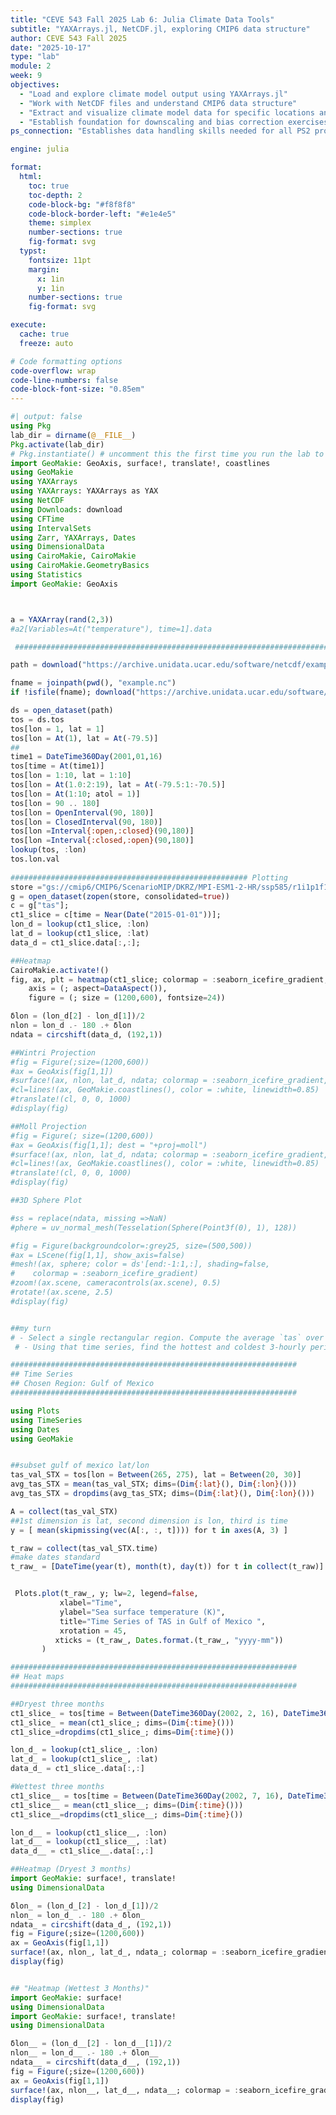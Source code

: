 ```yaml
---
title: "CEVE 543 Fall 2025 Lab 6: Julia Climate Data Tools"
subtitle: "YAXArrays.jl, NetCDF.jl, exploring CMIP6 data structure"
author: CEVE 543 Fall 2025
date: "2025-10-17"
type: "lab"
module: 2
week: 9
objectives:
  - "Load and explore climate model output using YAXArrays.jl"
  - "Work with NetCDF files and understand CMIP6 data structure"
  - "Extract and visualize climate model data for specific locations and time periods"
  - "Establish foundation for downscaling and bias correction exercises"
ps_connection: "Establishes data handling skills needed for all PS2 problems working with climate model output"

engine: julia

format:
  html:
    toc: true
    toc-depth: 2
    code-block-bg: "#f8f8f8"
    code-block-border-left: "#e1e4e5"
    theme: simplex
    number-sections: true
    fig-format: svg
  typst:
    fontsize: 11pt
    margin: 
      x: 1in
      y: 1in
    number-sections: true
    fig-format: svg

execute: 
  cache: true
  freeze: auto

# Code formatting options
code-overflow: wrap
code-line-numbers: false
code-block-font-size: "0.85em"
---
```


```julia
#| output: false
using Pkg
lab_dir = dirname(@__FILE__)
Pkg.activate(lab_dir)
# Pkg.instantiate() # uncomment this the first time you run the lab to install packages, then comment it back
import GeoMakie: GeoAxis, surface!, translate!, coastlines
using GeoMakie
using YAXArrays
using YAXArrays: YAXArrays as YAX
using NetCDF
using Downloads: download
using CFTime
using IntervalSets
using Zarr, YAXArrays, Dates
using DimensionalData
using CairoMakie, CairoMakie
using CairoMakie.GeometryBasics
using Statistics
import GeoMakie: GeoAxis



a = YAXArray(rand(2,3))
#a2[Variables=At("temperature"), time=1].data

 ############################################################################

path = download("https://archive.unidata.ucar.edu/software/netcdf/examples/tos_O1_2001-2002.nc", "example.nc")

fname = joinpath(pwd(), "example.nc") 
if !isfile(fname); download("https://archive.unidata.ucar.edu/software/netcdf/examples/tos_O1_2001-2002.nc", fname); end

ds = open_dataset(path)
tos = ds.tos
tos[lon = 1, lat = 1]
tos[lon = At(1), lat = At(-79.5)]
##
time1 = DateTime360Day(2001,01,16)
tos[time = At(time1)]
tos[lon = 1:10, lat = 1:10]
tos[lon = At(1.0:2:19), lat = At(-79.5:1:-70.5)]
tos[lon = At(1:10; atol = 1)]
tos[lon = 90 .. 180]
tos[lon = OpenInterval(90, 180)]
tos[lon = ClosedInterval(90, 180)]
tos[lon =Interval{:open,:closed}(90,180)]
tos[lon =Interval{:closed,:open}(90,180)]
lookup(tos, :lon)
tos.lon.val
 
##################################################### Plotting 
store ="gs://cmip6/CMIP6/ScenarioMIP/DKRZ/MPI-ESM1-2-HR/ssp585/r1i1p1f1/3hr/tas/gn/v20190710/"
g = open_dataset(zopen(store, consolidated=true))
c = g["tas"];
ct1_slice = c[time = Near(Date("2015-01-01"))];
lon_d = lookup(ct1_slice, :lon)
lat_d = lookup(ct1_slice, :lat)
data_d = ct1_slice.data[:,:];

##Heatmap
CairoMakie.activate!()
fig, ax, plt = heatmap(ct1_slice; colormap = :seaborn_icefire_gradient,
    axis = (; aspect=DataAspect()),
    figure = (; size = (1200,600), fontsize=24))

δlon = (lon_d[2] - lon_d[1])/2
nlon = lon_d .- 180 .+ δlon
ndata = circshift(data_d, (192,1))

##Wintri Projection
#fig = Figure(;size=(1200,600))
#ax = GeoAxis(fig[1,1])
#surface!(ax, nlon, lat_d, ndata; colormap = :seaborn_icefire_gradient, shading=false)
#cl=lines!(ax, GeoMakie.coastlines(), color = :white, linewidth=0.85)
#translate!(cl, 0, 0, 1000)
#display(fig)

##Moll Projection 
#fig = Figure(; size=(1200,600))
#ax = GeoAxis(fig[1,1]; dest = "+proj=moll")
#surface!(ax, nlon, lat_d, ndata; colormap = :seaborn_icefire_gradient, shading=false)
#cl=lines!(ax, GeoMakie.coastlines(), color = :white, linewidth=0.85)
#translate!(cl, 0, 0, 1000)
#display(fig)

##3D Sphere Plot 

#ss = replace(ndata, missing =>NaN)
#phere = uv_normal_mesh(Tesselation(Sphere(Point3f(0), 1), 128))

#fig = Figure(backgroundcolor=:grey25, size=(500,500))
#ax = LScene(fig[1,1], show_axis=false)
#mesh!(ax, sphere; color = ds'[end:-1:1,:], shading=false,
#    colormap = :seaborn_icefire_gradient)
#zoom!(ax.scene, cameracontrols(ax.scene), 0.5)
#rotate!(ax.scene, 2.5)
#display(fig)


##my turn  
# - Select a single rectangular region. Compute the average `tas` over that region (if you're fancy, weight by the cosine of latitude to account for the decreasing area of grid cells towards the poles, as shown in [this xarray example](https://docs.xarray.dev/en/latest/examples/area_weighted_temperature.html)) and plot the time series of `tas` for that region.
 # - Using that time series, find the hottest and coldest 3-hourly periods in the entire dataset for that region. For those two time periods, plot the spatial distribution of `tas` over the entire globe using a map projection of your choice.

################################################################
## Time Series
## Chosen Region: Gulf of Mexico
################################################################

using Plots
using TimeSeries
using Dates
using GeoMakie


##subset gulf of mexico lat/lon
tas_val_STX = tos[lon = Between(265, 275), lat = Between(20, 30)]
avg_tas_STX = mean(tas_val_STX; dims=(Dim{:lat}(), Dim{:lon}()))
avg_tas_STX = dropdims(avg_tas_STX; dims=(Dim{:lat}(), Dim{:lon}()))

A = collect(tas_val_STX)            
##1st dimension is lat, second dimension is lon, third is time    
y = [ mean(skipmissing(vec(A[:, :, t]))) for t in axes(A, 3) ]

t_raw = collect(tas_val_STX.time) 
#make dates standard
t_raw_ = [DateTime(year(t), month(t), day(t)) for t in collect(t_raw)]


 Plots.plot(t_raw_, y; lw=2, legend=false,
           xlabel="Time",
           ylabel="Sea surface temperature (K)",
           title="Time Series of TAS in Gulf of Mexico ", 
           xrotation = 45,
          xticks = (t_raw_, Dates.format.(t_raw_, "yyyy-mm"))
       )

################################################################
## Heat maps 
################################################################

##Dryest three months
ct1_slice_ = tos[time = Between(DateTime360Day(2002, 2, 16), DateTime360Day(2002, 4, 16))]
ct1_slice_ = mean(ct1_slice_; dims=(Dim{:time}()))
ct1_slice_=dropdims(ct1_slice_; dims=Dim{:time}())

lon_d_ = lookup(ct1_slice_, :lon)
lat_d_ = lookup(ct1_slice_, :lat)
data_d_ = ct1_slice_.data[:,:]

#Wettest three months
ct1_slice__ = tos[time = Between(DateTime360Day(2002, 7, 16), DateTime360Day(2002, 9, 16))]
ct1_slice__ = mean(ct1_slice__; dims=(Dim{:time}()))
ct1_slice__=dropdims(ct1_slice__; dims=Dim{:time}())

lon_d__ = lookup(ct1_slice__, :lon)
lat_d__ = lookup(ct1_slice__, :lat)
data_d__ = ct1_slice__.data[:,:]

##Heatmap (Dryest 3 months)
import GeoMakie: surface!, translate!
using DimensionalData

δlon_ = (lon_d_[2] - lon_d_[1])/2
nlon_ = lon_d_ .- 180 .+ δlon_
ndata_ = circshift(data_d_, (192,1))
fig = Figure(;size=(1200,600))
ax = GeoAxis(fig[1,1])
surface!(ax, nlon_, lat_d_, ndata_; colormap = :seaborn_icefire_gradient, shading=false)
display(fig)


## "Heatmap (Wettest 3 Months)"
import GeoMakie: surface!
using DimensionalData
import GeoMakie: surface!, translate!
using DimensionalData

δlon__ = (lon_d__[2] - lon_d__[1])/2
nlon__ = lon_d__ .- 180 .+ δlon__
ndata__ = circshift(data_d__, (192,1))
fig = Figure(;size=(1200,600))
ax = GeoAxis(fig[1,1])
surface!(ax, nlon__, lat_d__, ndata__; colormap = :seaborn_icefire_gradient, shading=false)
display(fig)




```



